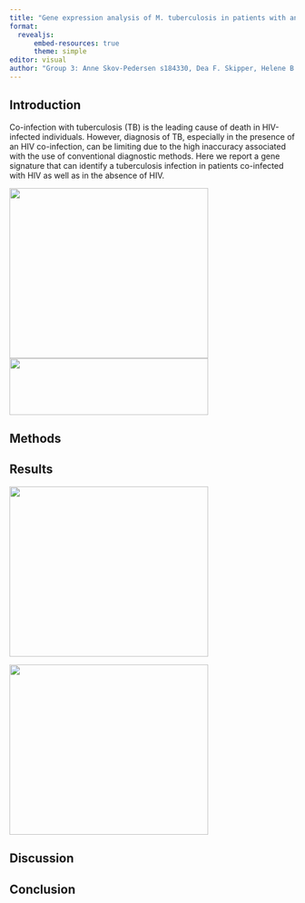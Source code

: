 ```yaml
---
title: "Gene expression analysis of M. tuberculosis in patients with and without HIV co-infection"
format:
  revealjs:
      embed-resources: true
      theme: simple
editor: visual
author: "Group 3: Anne Skov-Pedersen s184330, Dea F. Skipper, Helene B. L. Petersen s194699, Johanne B. Overgaard s194691 and Rebecca C. Grenov"
---
```


## Introduction

Co-infection with tuberculosis (TB) is the leading cause of death in HIV-infected individuals. However, diagnosis of TB, especially in the presence of an HIV co-infection, can be limiting due to the high inaccuracy associated with the use of conventional diagnostic methods. Here we report a gene signature that can identify a tuberculosis infection in patients co-infected with HIV as well as in the absence of HIV.

![](../results/test_image.jpg){.absolute top="250" left="0" width="350" height="300"}
![](Original_paper.png){.absolute top="250" left="100" width="350" height="100"}

## Methods

## Results

![](../results/barplot_patient_group.png){.absolute top="250" left="0" width="350" height="300"}

![](../results/var_explained.png){.absolute top="250" left="0" width="350" height="300"}

## Discussion

## Conclusion
